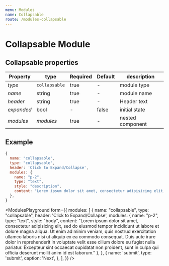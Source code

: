 ```yaml
---
menu: Modules
name: Collapsable
route: /modules-collapsable
---
```



# Collapsable Module

## Collapsable properties

| Property     | type           | Required | Default | description |
| ------------ | -------------- | -------- | ------- | ----------- |
| *type*       | `collapsable`  | true     | -       | module type |
| *name*       | string         | true     | -       | module name |
| *header*     | string         | true     | -       | Header text |
| *expanded*   | bool           | -        | false   | initial state |
| *modules*   | *modules*  | true     | -       | nested component |

## Example
```jsx
{
  name: "collapsable",
  type: "collapsable",
  header: 'Click to Expand/Collapse',
  modules: {
    name: "p-2",
    type: "text",
    style: "description",
    content: "Lorem ipsum dolor sit amet, consectetur adipisicing elit, sed do eiusmod tempor incididunt ut labore et dolore magna aliqua. Ut enim ad minim veniam, quis nostrud exercitation ullamco laboris nisi ut aliquip ex ea commodo consequat. Duis aute irure dolor in reprehenderit in voluptate velit esse cillum dolore eu fugiat nulla pariatur. Excepteur sint occaecat cupidatat non proident, sunt in culpa qui officia deserunt mollit anim id est laborum."
  },
}
```


<ModulesPlayground
  form={{
    modules: [
      {
        name: "collapsable",
        type: "collapsable",
        header: 'Click to Expand/Collapse',
        modules: {
          name: "p-2",
          type: "text",
          style: "body",
          content: "Lorem ipsum dolor sit amet, consectetur adipisicing elit, sed do eiusmod tempor incididunt ut labore et dolore magna aliqua. Ut enim ad minim veniam, quis nostrud exercitation ullamco laboris nisi ut aliquip ex ea commodo consequat. Duis aute irure dolor in reprehenderit in voluptate velit esse cillum dolore eu fugiat nulla pariatur. Excepteur sint occaecat cupidatat non proident, sunt in culpa qui officia deserunt mollit anim id est laborum."
        },
      },
      {
        name: 'submit',
        type: 'submit',
        caption: 'Next',
      },
    ],
  }}
/>

